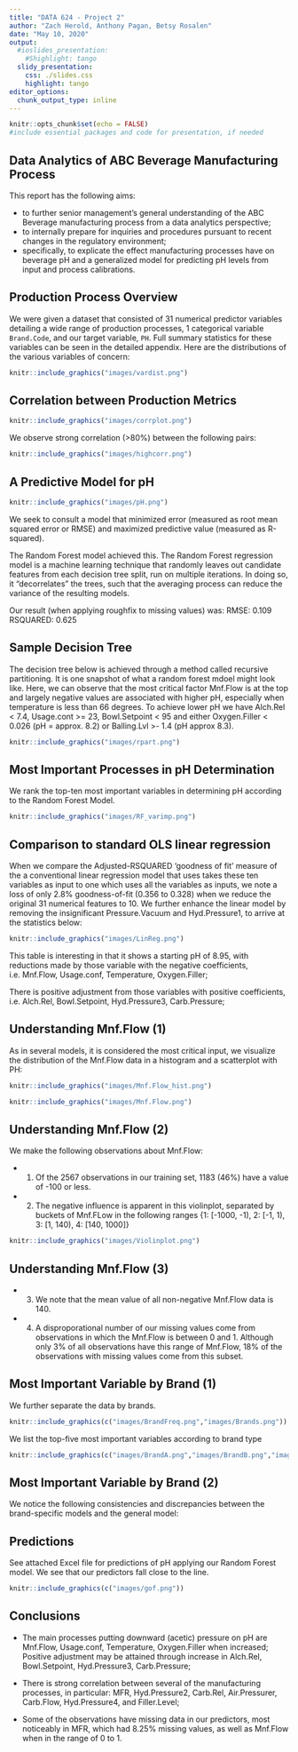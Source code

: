 ---
title: "DATA 624 - Project 2"
author: "Zach Herold, Anthony Pagan, Betsy Rosalen"
date: "May 10, 2020"
output:
  #ioslides_presentation:
    #Shighlight: tango
  slidy_presentation:
    css: ./slides.css
    highlight: tango
editor_options: 
  chunk_output_type: inline
---

```{r setup, include=FALSE, echo=FALSE}
knitr::opts_chunk$set(echo = FALSE)
#include essential packages and code for presentation, if needed
```

## Data Analytics of ABC Beverage Manufacturing Process

This report has the following aims:

* to further senior management's general understanding of the ABC Beverage manufacturing process from a data analytics perspective;
* to internally prepare for inquiries and procedures pursuant to recent changes in the regulatory environment;
* specifically, to explicate the effect manufacturing processes have on beverage pH and a generalized model for predicting pH levels from input and process calibrations. 


## Production Process Overview

We were given a dataset that consisted of 31 numerical predictor variables detailing a wide range of production processes, 1 categorical variable `Brand.Code`, and our target variable, `PH`.  Full summary statistics for these variables can be seen in the detailed appendix. Here are the distributions of the various variables of concern:


```{r, echo=FALSE, fig.cap="Distribution of manufacturing process calibrations", out.width = '100%'}
knitr::include_graphics("images/vardist.png")
```


## Correlation between Production Metrics

```{r, echo=FALSE, out.width = '100%'}
knitr::include_graphics("images/corrplot.png")
```

We observe strong correlation (>80%) between the following pairs:

```{r, echo=FALSE, fig.height=80}
knitr::include_graphics("images/highcorr.png")
```

## A Predictive Model for pH

```{r, echo=FALSE, fig.cap="Summary of pH statistics", out.width = '100%'}
knitr::include_graphics("images/pH.png")
```

We seek to consult a model that minimized error (measured as root mean squared error or RMSE) and maximized predictive value (measured as R-squared).

The Random Forest model achieved this. The Random Forest regression model is a machine learning technique that randomly leaves out candidate features from each decision tree split, run on multiple iterations. In doing so, it "decorrelates" the trees, such that the averaging process can reduce the variance of the resulting models. 

Our result (when applying roughfix to missing values) was: 
RMSE: 0.109   
RSQUARED: 0.625   

    

## Sample Decision Tree

The decision tree below is achieved through a method called recursive partitioning. It is one snapshot of what a random forest mdoel might look like. Here, we can observe that the most critical factor Mnf.Flow is at the top and largely negative values are associated with higher pH, especially when temperature is less than 66 degrees. To achieve lower pH we have Alch.Rel < 7.4, Usage.cont >= 23, Bowl.Setpoint < 95 and either Oxygen.Filler < 0.026 (pH = approx. 8.2) or Balling.Lvl >- 1.4 (pH approx 8.3).

```{r, echo=FALSE, out.width = '100%'}
knitr::include_graphics("images/rpart.png")
```



## Most Important Processes in pH Determination

We rank the top-ten most important variables in determining pH according to the Random Forest Model.

```{r, echo=FALSE, fig.cap="Most important variables (by Random Forest)", out.width = '100%'}
knitr::include_graphics("images/RF_varimp.png")
```


## Comparison to standard OLS linear regression

When we compare the Adjusted-RSQUARED 'goodness of fit' measure of the a conventional linear regression model that uses takes these ten variables as input to one which uses all the variables as inputs, we note a loss of only 2.8% goodness-of-fit (0.356 to 0.328) when we reduce the original 31 numerical features to 10. We further enhance the linear model by removing the insignificant Pressure.Vacuum and Hyd.Pressure1, to arrive at the statistics below:

```{r, echo=FALSE, out.width = '90%'}
knitr::include_graphics("images/LinReg.png")
```

This table is interesting in that it shows a starting pH of 8.95, with reductions made by those variable with the negative coefficients, i.e. Mnf.Flow, Usage.conf, Temperature, Oxygen.Filler; 

There is positive adjustment from those variables with positive coefficients, i.e. Alch.Rel, Bowl.Setpoint, Hyd.Pressure3, Carb.Pressure;

## Understanding Mnf.Flow (1)

As in several models, it is considered the most critical input, we visualize the distribution of the Mnf.Flow data in a histogram and a scatterplot with PH:

```{r, echo=FALSE, out.width = '70%'}
knitr::include_graphics("images/Mnf.Flow_hist.png")
```

```{r, echo=FALSE, out.width = '70%'}
knitr::include_graphics("images/Mnf.Flow.png")
```

## Understanding Mnf.Flow (2)

We make the following observations about Mnf.Flow:

* (1) Of the 2567 observations in our training set, 1183 (46%) have a value of -100 or less.

* (2) The negative influence is apparent in this violinplot, separated by buckets of Mnf.FLow in the following ranges {1: [-1000, -1), 2: [-1, 1), 3: [1, 140), 4: [140, 1000]}

```{r, echo=FALSE, out.width = '70%'}
knitr::include_graphics("images/Violinplot.png")
```

## Understanding Mnf.Flow (3)

* (3) We note that the mean value of all non-negative Mnf.Flow data is 140. 

* (4) A disproporational number of our missing values come from observations in which the Mnf.Flow is between 0 and 1. Although only 3% of all observations have this range of Mnf.Flow, 18% of the observations with missing values come from this subset. 

## Most Important Variable by Brand (1)

We further separate the data by brands. 

```{r}
knitr::include_graphics(c("images/BrandFreq.png","images/Brands.png"))
```


We list the top-five most important variables according to brand type

```{r, echo=FALSE, out.width = '50%'}
knitr::include_graphics(c("images/BrandA.png","images/BrandB.png","images/BrandA.png","images/BrandB.png"))
```


## Most Important Variable by Brand (2)

We notice the following consistencies and discrepancies between the brand-specific models and the general model:



## Predictions

See attached Excel file for predictions of pH applying our Random Forest model. We see that our predictors fall close to the line.


```{r, echo=FALSE, out.width = '50%'}
knitr::include_graphics(c("images/gof.png"))
```

## Conclusions

* The main processes putting downward (acetic) pressure on pH are Mnf.Flow, Usage.conf, Temperature, Oxygen.Filler when increased; Positive adjustment may be attained through increase in Alch.Rel, Bowl.Setpoint, Hyd.Pressure3, Carb.Pressure;

* There is strong correlation between several of the manufacturing processes, in particular: MFR, Hyd.Pressure2, Carb.Rel, Air.Pressurer, Carb.Flow, Hyd.Pressure4, and Filler.Level;

* Some of the observations have missing data in our predictors, most noticeably in MFR, which had 8.25% missing values, as well as Mnf.Flow when in the range of 0 to 1. 

